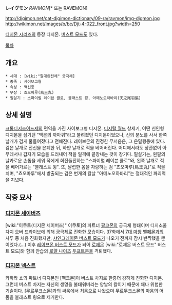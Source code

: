 '''レイヴモン''' ''RAVMON''[* 또는 RAV'''E'''MON]

http://digimon.net/cat-digimon-dictionary/09-ra/ravmon/img-digmon.jpg http://wikimon.net/images/b/bc/Djt-4-022_front.jpg?width=250

[[디지몬 시리즈]]의 등장 디지몬. [[버스트 모드]]도 있다.

[[목차]]

== 개요 ==
 * 세대 : [wiki:"절대완전체" 궁극체]
 * 종족 : 사이보그형
 * 속성 : 백신종
 * 무장 : 쵸오마루(鳥王丸)
 * 필살기 : 스파이럴 레이븐 클로, 블래스트 윙, 아메노오하바리(天之尾羽張)

== 상세 설명 ==
[[크롬디지조이드]]제의 편익을 가진 사이보그형 디지몬. [[디지털 월드]] 창세기, 어떤 신인형 디지몬을 섬기던 "백은의 까마귀"라고 불려졌던 디지몬이었으나, 신의 분노를 사서 한쪽 날개가 검게 물들여졌다고 전해진다. 레이브몬의 진정한 무서움은, 그 은밀행동에 있다. 검은 날개로 전신을 은폐한 뒤, 하얀 날개로 적을 베어버린다. 어디에서라도 상관없이 아무데서나 갑자기 모습을 드러내어 적을 일격에 끝장내는 것이 장기다. 필살기는, 왼팔의 날카로운 손톱을 세워 적에게 회전돌진하는 "스파이럴 레이븐 클로"와, 왼쪽 날개로 적을 베어가르는 "블래스트 윙". 또, 날렵한 몸을 자랑하는 검 "쵸오마루(鳥王丸)"로 적을 치며, "쵸오마루"에서 방출되는 검은 번개의 칼날 "아메노오하바리"는 절대적인 파괴력을 지녔다.

== 작중 묘사 ==
=== [[디지몬 세이버즈]] ===
[wiki:"이쿠토(디지몬 세이버즈)" 이쿠토]의 파트너 [[팔코몬]]의 궁극체 형태이며 디지소울 차지 오버 드라이브에 의해 궁극체로 진화한 모습이다. 37화에서 [[7대 마왕]] [[벨페몬]]과의 사투 중 처음 진화했지만, [[샤인그레이몬 버스트 모드]]가 나오기 전까지 잠시 반짝했을 뿐이었다.(…) 이후 [[레이브몬 버스트 모드]]가 되어 [[로제몬]] [wiki:"로제몬 버스트 모드" 버스트 모드]와 함께 안습의 [[로얄 나이츠]] [[두프트몬]]을 격퇴했다.

=== [[디지몬 넥스트]] ===
카하라 쇼의 파트너 디지몬인 [펙크몬]이 버스트 차지로 한층더 강하게 진화한 디지몬. 그런데 버스트 차지는 자신의 생명을 불태워버리는 양날의 칼이기 때문에 꽤나 위험한 기술이다. [무르무크스몬]과의 싸움에서 처음으로 나왔으며 무르무크스몬의 마음의 어둠을 블래스트 윙으로 제거한다.  
